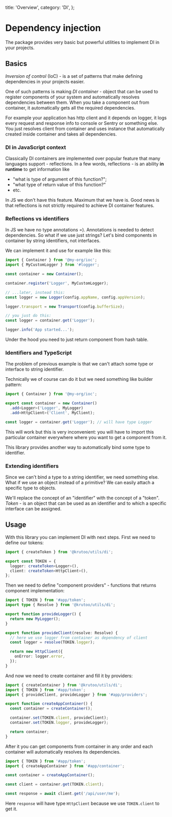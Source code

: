   title: 'Overview',
  category: 'DI',
};

# Dependency injection

The package provides very basic but powerful utilities to implement DI in your projects.

## Basics

_Inversion of control_ (IoC) - is a set of patterns that make defining dependencies in your projects easier.

One of such patterns is making _DI container_ - object that can be used to register components of your system and automatically resolves dependencies between them.
When you take a component out from container, it automatically gets all the required dependencies.

For example your application has http client and it depends on logger, it logs every request and response info to console or Sentry or something else. You just resolves client from container and uses instance that automatically created inside container and takes all dependencies.

### DI in JavaScript context

Classically DI containers are implemented over popular feature that many languages support - reflections.
In a few words, reflections - is an ability **in runtime** to get information like

- "what is type of argument of this function?";
- "what type of return value of this function?"
- etc.

In JS we don't have this feature. Maximum that we have is.
Good news is that reflections is not strictly required to achieve DI container features.

### Reflections vs identifiers

In JS we have no type annotations =). Annotations is needed to detect dependencies. So what if we use just strings? Let's bind components in container by string identifiers, not interfaces.

We can implement it and use for example like this:

```js
import { Container } from '@my-org/ioc';
import { MyCustomLogger } from '#logger';

const container = new Container();

container.register('Logger', MyCustomLogger);

// ...later, instead this:
const logger = new Logger(config.appName, config.appVersion);

logger.transport = new Transport(config.bufferSize);

// you just do this:
const logger = container.get('Logger');

logger.info('App started...');
```

Under the hood you need to just return component from hash table.

### Identifiers and TypeScript

The problem of previous example is that we can't attach some type or interface to string identifier.

Technically we of course can do it but we need something like builder pattern:

```ts
import { Container } from '@my-org/ioc';

export const container = new Container()
  .add<Logger>('Logger', MyLogger)
  .add<HttpClient>('Client', MyClient);

const logger = container.get('Logger'); // will have type Logger
```

This will work but this is very inconvenient:
you will have to import this particular container everywhere where you want to get a component from it.

This library provides another way to automatically bind some type to identifier.

### Extending identifiers

Since we can't bind a type to a string identifier, we need something else.
What if we use an object instead of a primitive? We can easily attach a specific type to objects.

We'll replace the concept of an "identifier" with the concept of a "token".
_Token_ - is an object that can be used as an identifier and to which a specific interface can be assigned.

## Usage

With this library you can implement DI with next steps.
First we need to define our tokens:

```ts title="./src/app/token.ts"
import { createToken } from '@krutoo/utils/di';

export const TOKEN = {
  logger: createToken<Logger>(),
  client: createToken<HttpClient>(),
};
```

Then we need to define "component providers" - functions that returns component implementation:

```ts title="./src/app/providers.ts"
import { TOKEN } from '#app/token';
import type { Resolve } from '@krutoo/utils/di';

export function provideLogger() {
  return new MyLogger();
}

export function provideClient(resolve: Resolve) {
  // here we use logger from container as dependency of client
  const logger = resolve(TOKEN.logger);

  return new HttpClient({
    onError: logger.error,
  });
}
```

And now we need to create container and fill it by providers:

```ts title="./src/app/container.ts"
import { createContainer } from '@krutoo/utils/di';
import { TOKEN } from '#app/token';
import { provideClient, provideLogger } from '#app/providers';

export function createAppContainer() {
  const container = createContainer();

  container.set(TOKEN.client, provideClient);
  container.set(TOKEN.logger, provideLogger);

  return container;
}
```

After it you can get components from container in any order and each container will automatically resolves its dependencies.

```ts title="./src/index.ts"
import { TOKEN } from '#app/token';
import { createAppContainer } from '#app/container';

const container = createAppContainer();

const client = container.get(TOKEN.client);

const response = await client.get('/api/user/me');
```

Here `response` will have type `HttpClient` because we use `TOKEN.client` to get it.
